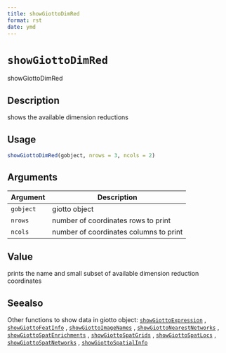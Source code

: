 ```yaml
--- 
title: showGiottoDimRed 
format: rst 
date: ymd 
--- 
```

# `showGiottoDimRed`

showGiottoDimRed


## Description

shows the available dimension reductions


## Usage

```r
showGiottoDimRed(gobject, nrows = 3, ncols = 2)
```


## Arguments

Argument      |Description
------------- |----------------
`gobject`     |     giotto object
`nrows`     |     number of coordinates rows to print
`ncols`     |     number of coordinates columns to print


## Value

prints the name and small subset of available dimension reduction coordinates


## Seealso

Other functions to show data in giotto object:
 [`showGiottoExpression`](#showgiottoexpression) ,
 [`showGiottoFeatInfo`](#showgiottofeatinfo) ,
 [`showGiottoImageNames`](#showgiottoimagenames) ,
 [`showGiottoNearestNetworks`](#showgiottonearestnetworks) ,
 [`showGiottoSpatEnrichments`](#showgiottospatenrichments) ,
 [`showGiottoSpatGrids`](#showgiottospatgrids) ,
 [`showGiottoSpatLocs`](#showgiottospatlocs) ,
 [`showGiottoSpatNetworks`](#showgiottospatnetworks) ,
 [`showGiottoSpatialInfo`](#showgiottospatialinfo)


